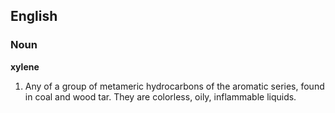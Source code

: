 ==English==

===Noun===

'''xylene'''

#Any of a group of metameric hydrocarbons of the aromatic series, found in coal and wood tar. They are colorless, oily, inflammable liquids.